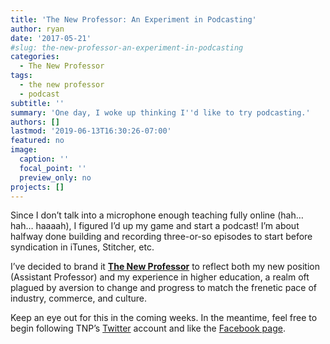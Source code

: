 ```yaml
---
title: 'The New Professor: An Experiment in Podcasting'
author: ryan
date: '2017-05-21'
#slug: the-new-professor-an-experiment-in-podcasting
categories:
  - The New Professor
tags:
  - the new professor
  - podcast
subtitle: ''
summary: 'One day, I woke up thinking I''d like to try podcasting.'
authors: []
lastmod: '2019-06-13T16:30:26-07:00'
featured: no
image:
  caption: ''
  focal_point: ''
  preview_only: no
projects: []
---
```


Since I don't talk into a microphone enough teaching fully online (hah... hah... haaaah), I figured I'd up my game and start a podcast! I'm about halfway done building and recording three-or-so episodes to start before syndication in iTunes, Stitcher, etc. 

I've decided to brand it **[The New Professor](https://thenewprofessor.com)** to reflect both my new position (Assistant Professor) and my experience in higher education, a realm oft plagued by aversion to change and progress to match the frenetic pace of industry, commerce, and culture. 

Keep an eye out for this in the coming weeks. In the meantime, feel free to begin following TNP's [Twitter](http://twitter.com/newprofcast) account and like the [Facebook page](https://www.facebook.com/thenewprofessor/).
